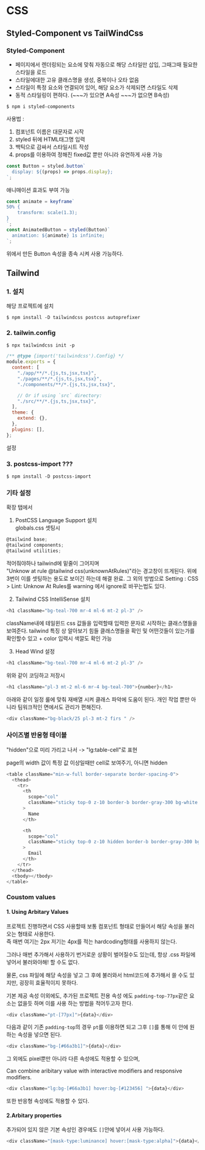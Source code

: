 # CSS

## Styled-Component vs TailWindCss

### Styled-Component

- 페이지에서 렌더링되는 요소에 맞춰 자동으로 해당 스타일만 삽입, 그때그때 필요한 스타일을 로드
- 스타일에대한 고유 클래스명을 생성, 중복이나 오타 없음
- 스타일이 특정 요소와 연결되어 있어, 해당 요소가 삭제되면 스타일도 삭제
- 동적 스타일링이 편하다. (~~~가 있으면 A속성 ~~~가 없으면 B속성)

```
$ npm i styled-components
```

사용법 :

1. 컴포넌트 이름은 대문자로 시작
2. styled 뒤에 HTML태그명 입력
3. 백틱으로 감싸서 스타일시트 작성
4. props를 이용하여 정해진 fixed값 뿐만 아니라 유연하게 사용 가능

```javascript
const Button = styled.button`
  display: ${(props) => props.display};
`;
```

애니매이션 효과도 부여 가능

```javascript
const animate = keyframe`
50% {
    transform: scale(1.3);
}
`;
const AnimatedButton = styled(Button)`
  animation: ${animate} 1s infinite;
`;
```

위에서 만든 Button 속성을 종속 시켜 사용 가능하다.

## Tailwind

### 1. 설치

해당 프로젝트에 설치

```
$ npm install -D tailwindcss postcss autoprefixer

```

### 2. tailwin.config

```
$ npx tailwindcss init -p
```

```javascript
/** @type {import('tailwindcss').Config} */
module.exports = {
  content: [
    "./app/**/*.{js,ts,jsx,tsx}",
    "./pages/**/*.{js,ts,jsx,tsx}",
    "./components/**/*.{js,ts,jsx,tsx}",

    // Or if using `src` directory:
    "./src/**/*.{js,ts,jsx,tsx}",
  ],
  theme: {
    extend: {},
  },
  plugins: [],
};
```

설정

### 3. postcss-import ???

```
$ npm install -D postcss-import
```

### 기타 설정

확장 탭에서

1. PostCSS Language Support 설치  
   globals.css 셋팅시

```javascript
@tailwind base;
@tailwind components;
@tailwind utilities;
```

적어줘야하나 tailwind에 밑줄이 그어지며  
"Unknow at rule @tailwind css(unknownAtRules)"라는 경고창이 뜨게된다.
위에 3번이 이를 셋팅하는 용도로 보이긴 하는데 해결 완료.
그 외의 방법으로 Setting : CSS > Lint: Unknow At Rules를 warning 에서 ignore로 바꾸는법도 있다.

2. Tailwind CSS IntelliSense 설치

```javascript
<h1 className="bg-teal-700 mr-4 ml-6 mt-2 pl-3" />
```

className내에 테일윈드 css 값들을 입력할때 입력한 문자로 시작하는 클래스명들을 보여준다.
tailwind 특징 상 알아보기 힘들 클래스명들을 확인 및 어떤것들이 있는가를 확인할수 있고 + color 입력시 색깔도 확인 가능

3. Head Wind 설정

```javascript
<h1 className="bg-teal-700 mr-4 ml-6 mt-2 pl-3" />
```

위와 같이 코딩하고 저장시

```javascript
<h1 className="pl-3 mt-2 ml-6 mr-4 bg-teal-700">{number}</h1>
```

아래와 같이 일정 룰에 맞춰 재배열 시켜 클래스 파악에 도움이 된다. 개인 작업 뿐만 아니라 팀워크적인 면에서도 관리가 편해진다.

```javascript
<div className="bg-black/25 pl-3 mt-2 firs " />
```

### **사이즈별 반응형 테이블**

"hidden"으로 미리 가리고 나서 -> "lg:table-cell"로 표현

page의 width 값이 특정 값 이상일때만 cell로 보여주기, 아니면 hidden

```javascript
<table className="min-w-full border-separate border-spacing-0">
  <thead>
    <tr>
      <th
        scope="col"
        className="sticky top-0 z-10 border-b border-gray-300 bg-white bg-opacity-75 py-3.5 pl-4 pr-3 text-left text-sm font-semibold text-gray-900 backdrop-blur backdrop-filter sm:pl-6 lg:pl-8"
      >
        Name
      </th>

      <th
        scope="col"
        className="sticky top-0 z-10 hidden border-b border-gray-300 bg-white bg-opacity-75 px-3 py-3.5 text-left text-sm font-semibold text-gray-900 backdrop-blur backdrop-filter lg:table-cell"
      >
        Email
      </th>
    </tr>
  </thead>
  <tbody></tbody>
</table>
```

### Coustom values

#### 1. Using Arbitary Values

프로젝트 진행하면서 CSS 사용할때 보통 컴포넌트 형태로 만들어서 해당 속성을 불러오는 형태로 사용한다.  
즉 매번 여기는 2px 저기는 4px를 적는 hardcoding형태를 사용하지 않는다.

그러나 매번 추가해서 사용하기 번거로운 상황이 벌어질수도 있는데, 항상 .css 파일에 넣어서 불러와야해! 할 수도 없다.

물론, css 파일에 해당 속성을 넣고 그 후에 불러와서 html코드에 추가해서 쓸 수도 있지만, 굉장히 효율적이지 못하다.

기본 제공 속성 이외에도, 추가된 프로젝트 전용 속성 에도 `padding-top-77px`같은 요소는 없을듯 하며 이를 사용 하는 방법을 적어두고자 한다.

```javascript
<div className="pt-[77px]">{data}</div>
```

다음과 같이 기존 `padding-top`의 경우 `pt`를 이용하면 되고 그후 `[]`를 통해 이 안에 원하는 속성을 넣으면 된다.

```javascript
<div className="bg-[#66a3b1]">{data}</div>
```

그 외에도 pixel뿐만 아니라 다른 속성에도 적용할 수 있으며,

Can combine aribitary value with interactive modifiers and responsive modifiers.

```javascript
<div className="lg:bg-[#66a3b1] hover:bg-[#123456] ">{data}</div>
```

또한 반응형 속성에도 적용할 수 있다.

#### 2.Arbitary properties

추가되어 있지 않은 기본 속성인 경우에도 `[]`안에 넣어서 사용 가능하다.

```javascript
<div className="[mask-type:luminance] hover:[mask-type:alpha]">{data}</div>
```
